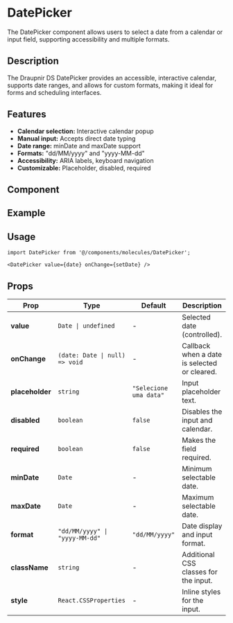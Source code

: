 
<Meta of={DatePickerStories} component={DatePicker}/>

# DatePicker

The DatePicker component allows users to select a date from a calendar or input field, supporting accessibility and multiple formats.

## Description
The Draupnir DS DatePicker provides an accessible, interactive calendar, supports date ranges, and allows for custom formats, making it ideal for forms and scheduling interfaces.

## Features
- **Calendar selection:** Interactive calendar popup
- **Manual input:** Accepts direct date typing
- **Date range:** minDate and maxDate support
- **Formats:** "dd/MM/yyyy" and "yyyy-MM-dd"
- **Accessibility:** ARIA labels, keyboard navigation
- **Customizable:** Placeholder, disabled, required

## Component
<Primary />
<Controls />

## Example
<Canvas withToolbar>
  <Story of={DatePickerStories.Example} />
</Canvas>

## Usage
```tsx
import DatePicker from '@/components/molecules/DatePicker';

<DatePicker value={date} onChange={setDate} />
```

## Props

<table style={{ width: '100%', borderCollapse: 'collapse', margin: '1.5rem 0' }}>
  <thead>
    <tr style={{ background: '#f7f7fa' }}>
      <th style={{ textAlign: 'left', padding: '8px' }}>Prop</th>
      <th style={{ textAlign: 'left', padding: '8px' }}>Type</th>
      <th style={{ textAlign: 'left', padding: '8px' }}>Default</th>
      <th style={{ textAlign: 'left', padding: '8px' }}>Description</th>
    </tr>
  </thead>
  <tbody>
    <tr>
      <td><b>value</b></td>
      <td><code>Date | undefined</code></td>
      <td>-</td>
      <td>Selected date (controlled).</td>
    </tr>
    <tr>
      <td><b>onChange</b></td>
      <td><code>(date: Date | null) =&gt; void</code></td>
      <td>-</td>
      <td>Callback when a date is selected or cleared.</td>
    </tr>
    <tr>
      <td><b>placeholder</b></td>
      <td><code>string</code></td>
      <td><code>"Selecione uma data"</code></td>
      <td>Input placeholder text.</td>
    </tr>
    <tr>
      <td><b>disabled</b></td>
      <td><code>boolean</code></td>
      <td><code>false</code></td>
      <td>Disables the input and calendar.</td>
    </tr>
    <tr>
      <td><b>required</b></td>
      <td><code>boolean</code></td>
      <td><code>false</code></td>
      <td>Makes the field required.</td>
    </tr>
    <tr>
      <td><b>minDate</b></td>
      <td><code>Date</code></td>
      <td>-</td>
      <td>Minimum selectable date.</td>
    </tr>
    <tr>
      <td><b>maxDate</b></td>
      <td><code>Date</code></td>
      <td>-</td>
      <td>Maximum selectable date.</td>
    </tr>
    <tr>
      <td><b>format</b></td>
      <td><code>"dd/MM/yyyy" | "yyyy-MM-dd"</code></td>
      <td><code>"dd/MM/yyyy"</code></td>
      <td>Date display and input format.</td>
    </tr>
    <tr>
      <td><b>className</b></td>
      <td><code>string</code></td>
      <td>-</td>
      <td>Additional CSS classes for the input.</td>
    </tr>
    <tr>
      <td><b>style</b></td>
      <td><code>React.CSSProperties</code></td>
      <td>-</td>
      <td>Inline styles for the input.</td>
    </tr>
  </tbody>
</table> 